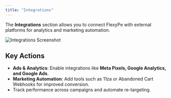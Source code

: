 ```yaml
---
title: "Integrations"
---
```

The **Integrations** section allows you to connect FlexyPe with external platforms for analytics and marketing automation.  

![Integrations Screenshot](/images/settings/image3.png)

## Key Actions
- **Ads & Analytics**: Enable integrations like **Meta Pixels, Google Analytics, and Google Ads**.  
- **Marketing Automation**: Add tools such as 11za or Abandoned Cart Webhooks for improved conversion.  
- Track performance across campaigns and automate re-targeting.  
